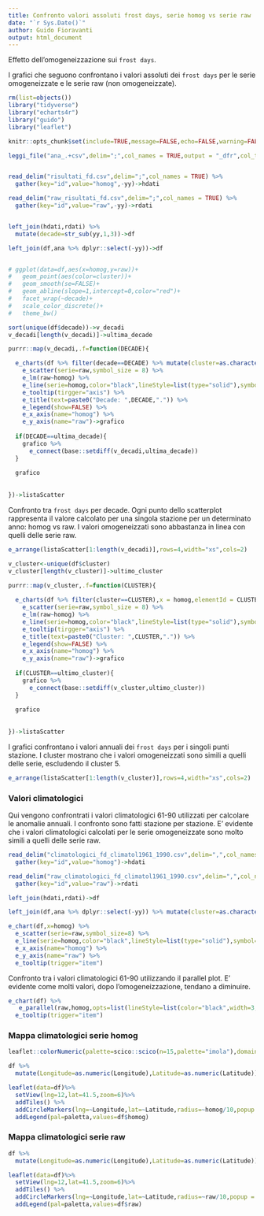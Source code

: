 ```yaml
---
title: Confronto valori assoluti frost days, serie homog vs serie raw
date: "`r Sys.Date()`"
author: Guido Fioravanti
output: html_document
---
```


Effetto dell'omogeneizzazione sui `frost days`.

I grafici che seguono confrontano i valori assoluti dei `frost days` per le serie omogeneizzate e le serie raw (non omogeneizzate).


```r
rm(list=objects())
library("tidyverse")
library("echarts4r")
library("guido")
library("leaflet")

knitr::opts_chunk$set(include=TRUE,message=FALSE,echo=FALSE,warning=FALSE,error=FALSE,fig.width = 10)

leggi_file("ana_.+csv",delim=";",col_names = TRUE,output = "_dfr",col_types = cols(.default = col_character()),path="./",full.names=TRUE)->ana


read_delim("risultati_fd.csv",delim=";",col_names = TRUE) %>%
  gather(key="id",value="homog",-yy)->hdati

read_delim("raw_risultati_fd.csv",delim=";",col_names = TRUE) %>%
  gather(key="id",value="raw",-yy)->rdati


left_join(hdati,rdati) %>%
  mutate(decade=str_sub(yy,1,3))->df

left_join(df,ana %>% dplyr::select(-yy))->df


# ggplot(data=df,aes(x=homog,y=raw))+
#   geom_point(aes(color=cluster))+
#   geom_smooth(se=FALSE)+
#   geom_abline(slope=1,intercept=0,color="red")+
#   facet_wrap(~decade)+
#   scale_color_discrete()+
#   theme_bw()

sort(unique(df$decade))->v_decadi
v_decadi[length(v_decadi)]->ultima_decade

purrr::map(v_decadi,.f=function(DECADE){

  e_charts(df %>% filter(decade==DECADE) %>% mutate(cluster=as.character(cluster)),x = homog,elementId = DECADE) %>%
    e_scatter(serie=raw,symbol_size = 8) %>%
    e_lm(raw~homog) %>%
    e_line(serie=homog,color="black",lineStyle=list(type="solid"),symbol="none") %>%
    e_tooltip(tirgger="axis") %>%
    e_title(text=paste0("Decade: ",DECADE,".")) %>%
    e_legend(show=FALSE) %>%
    e_x_axis(name="homog") %>%
    e_y_axis(name="raw")->grafico
  
  if(DECADE==ultima_decade){
    grafico %>%
      e_connect(base::setdiff(v_decadi,ultima_decade))
  }
  
  grafico
    
  
})->listaScatter
```

Confronto tra `frost days` per decade. Ogni punto dello scatterplot rappresenta il valore calcolato per una singola stazione per un determinato anno: homog vs raw. I valori omogeneizzati sono abbastanza in linea con quelli delle serie raw.

```r
e_arrange(listaScatter[1:length(v_decadi)],rows=4,width="xs",cols=2)
```
  

```r
v_cluster<-unique(df$cluster)
v_cluster[length(v_cluster)]->ultimo_cluster

purrr::map(v_cluster,.f=function(CLUSTER){
  
  e_charts(df %>% filter(cluster==CLUSTER),x = homog,elementId = CLUSTER) %>%
    e_scatter(serie=raw,symbol_size = 8) %>%
    e_lm(raw~homog) %>%
    e_line(serie=homog,color="black",lineStyle=list(type="solid"),symbol="none") %>%
    e_tooltip(tirgger="axis") %>%
    e_title(text=paste0("Cluster: ",CLUSTER,".")) %>%
    e_legend(show=FALSE) %>%
    e_x_axis(name="homog") %>%
    e_y_axis(name="raw")->grafico
  
  if(CLUSTER==ultimo_cluster){
    grafico %>%
      e_connect(base::setdiff(v_cluster,ultimo_cluster))
  }
  
  grafico
  
  
})->listaScatter
```

I grafici confrontano i valori annuali dei `frost days` per i singoli punti stazione. I cluster mostrano che i valori omogeneizzati sono simili a quelli delle serie, escludendo il cluster 5. 

```r
e_arrange(listaScatter[1:length(v_cluster)],rows=4,width="xs",cols=2)
```

### Valori climatologici

Qui vengono confrontrati i valori climatologici 61-90 utilizzati per calcolare le anomalie annuali. I confronto sono fatti stazione per stazione. E' evidente che i valori climatologici calcolati per le serie omogeneizzate sono molto simili a quelli delle serie raw.

```r
read_delim("climatologici_fd_climatol1961_1990.csv",delim=",",col_names = TRUE) %>%
  gather(key="id",value="homog")->hdati

read_delim("raw_climatologici_fd_climatol1961_1990.csv",delim=",",col_names = TRUE) %>%
  gather(key="id",value="raw")->rdati

left_join(hdati,rdati)->df

left_join(df,ana %>% dplyr::select(-yy)) %>% mutate(cluster=as.character(cluster))->df

e_chart(df,x=homog) %>%
  e_scatter(serie=raw,symbol_size=8) %>%
  e_line(serie=homog,color="black",lineStyle=list(type="solid"),symbol="none") %>%
  e_x_axis(name="homog") %>%
  e_y_axis(name="raw") %>%
  e_tooltip(trigger="item")
```

Confronto tra i valori climatologici 61-90 utilizzando il parallel plot. E' evidente come molti valori, dopo l'omogeneizzazione, tendano a diminuire.

```r
e_chart(df) %>%
   e_parallel(raw,homog,opts=list(lineStyle=list(color="black",width=3,opacity=0.1))) %>%
  e_tooltip(trigger="item")

```


### Mappa climatologici serie homog

```r

leaflet::colorNumeric(palette=scico::scico(n=15,palette="imola"),domain = seq(0,240,20),alpha=1)->paletta

df %>%
  mutate(Longitude=as.numeric(Longitude),Latitude=as.numeric(Latitude))->df

leaflet(data=df)%>%
  setView(lng=12,lat=41.5,zoom=6)%>%
  addTiles() %>%
  addCircleMarkers(lng=~Longitude,lat=~Latitude,radius=~homog/10,popup  = ~as.character(homog),label=~id,color=~paletta(homog),fillOpacity = 1,weight = 0) %>%
  addLegend(pal=paletta,values=df$homog)
```

### Mappa climatologici serie raw

```r

df %>%
  mutate(Longitude=as.numeric(Longitude),Latitude=as.numeric(Latitude))->df

leaflet(data=df)%>%
  setView(lng=12,lat=41.5,zoom=6)%>%
  addTiles() %>%
  addCircleMarkers(lng=~Longitude,lat=~Latitude,radius=~raw/10,popup = ~as.character(raw),label=~id,color=~paletta(raw),fillOpacity = 1,weight = 0) %>%
  addLegend(pal=paletta,values=df$raw)
```